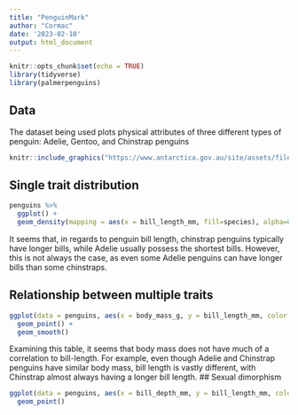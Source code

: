 ```yaml
---
title: "PenguinMark"
author: "Cormac"
date: '2023-02-10'
output: html_document
---
```


```r
knitr::opts_chunk$set(echo = TRUE)
library(tidyverse)
library(palmerpenguins)
```


## Data
The dataset being used plots physical attributes of three different types of penguin: Adelie, Gentoo, and Chinstrap penguins

```r
knitr::include_graphics("https://www.antarctica.gov.au/site/assets/files/45561/rs35470_dsc_4869.1600x0.jpg")
```

## Single trait distribution
```r
penguins %>%
  ggplot() +
  geom_density(mapping = aes(x = bill_length_mm, fill=species), alpha=0.5)
```

It seems that, in regards to penguin bill length, chinstrap penguins typically have longer bills, while Adelie usually possess the shortest bills. However, this is not always the case, as even some Adelie penguins can have longer bills than some chinstraps.

## Relationship between multiple traits
```r
ggplot(data = penguins, aes(x = body_mass_g, y = bill_length_mm, color = species)) +
  geom_point() +
  geom_smooth()
```

Examining this table, it seems that body mass does not have much of a correlation to bill-length. For example, even though Adelie and Chinstrap penguins have similar body mass, bill length is vastly different, with Chinstrap almost always having a longer bill length.
## Sexual dimorphism
```r
ggplot(data = penguins, aes(x = bill_depth_mm, y = bill_length_mm, color = sex)) +
  geom_point()
```
